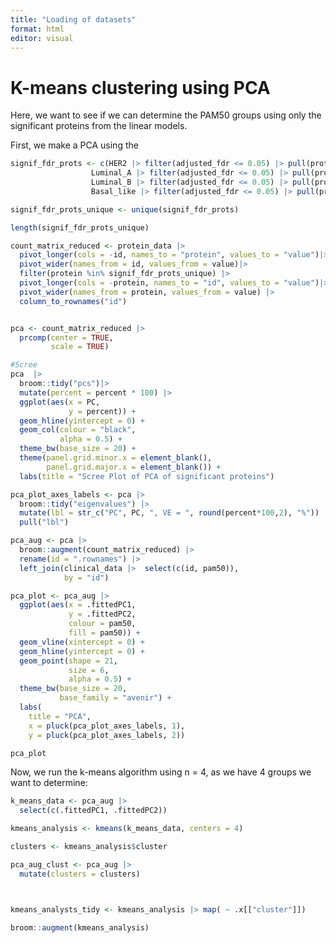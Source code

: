 ```yaml
---
title: "Loading of datasets"
format: html
editor: visual
---
```


# K-means clustering using PCA

Here, we want to see if we can determine the PAM50 groups using only the significant proteins from the linear models.

First, we make a PCA using the

```r
signif_fdr_prots <- c(HER2 |> filter(adjusted_fdr <= 0.05) |> pull(protein),
                  Luminal_A |> filter(adjusted_fdr <= 0.05) |> pull(protein), 
                  Luminal_B |> filter(adjusted_fdr <= 0.05) |> pull(protein), 
                  Basal_like |> filter(adjusted_fdr <= 0.05) |> pull(protein))

signif_fdr_prots_unique <- unique(signif_fdr_prots)

length(signif_fdr_prots_unique)
```

```r
count_matrix_reduced <- protein_data |>
  pivot_longer(cols = -id, names_to = "protein", values_to = "value")|>
  pivot_wider(names_from = id, values_from = value)|>
  filter(protein %in% signif_fdr_prots_unique) |>
  pivot_longer(cols = -protein, names_to = "id", values_to = "value")|>
  pivot_wider(names_from = protein, values_from = value) |>
  column_to_rownames("id")


pca <- count_matrix_reduced |>
  prcomp(center = TRUE,
         scale = TRUE) 

#Scree
pca  |>
  broom::tidy("pcs")|> 
  mutate(percent = percent * 100) |> 
  ggplot(aes(x = PC,
             y = percent)) +
  geom_hline(yintercept = 0) +
  geom_col(colour = "black",
           alpha = 0.5) +
  theme_bw(base_size = 20) +
  theme(panel.grid.minor.x = element_blank(),
        panel.grid.major.x = element_blank()) +
  labs(title = "Scree Plot of PCA of significant proteins")


```

```r
pca_plot_axes_labels <- pca |>
  broom::tidy("eigenvalues") |>
  mutate(lbl = str_c("PC", PC, ", VE = ", round(percent*100,2), "%")) |> 
  pull("lbl")
```

```r

pca_aug <- pca |>
  broom::augment(count_matrix_reduced) |>
  rename(id = ".rownames") |>
  left_join(clinical_data |>  select(c(id, pam50)),
            by = "id") 

pca_plot <- pca_aug |> 
  ggplot(aes(x = .fittedPC1,
             y = .fittedPC2,
             colour = pam50,
             fill = pam50)) +
  geom_vline(xintercept = 0) +
  geom_hline(yintercept = 0) +
  geom_point(shape = 21,
             size = 6,
             alpha = 0.5) +
  theme_bw(base_size = 20,
           base_family = "avenir") +
  labs(
    title = "PCA",
    x = pluck(pca_plot_axes_labels, 1),
    y = pluck(pca_plot_axes_labels, 2))

pca_plot

```

Now, we run the k-means algorithm using n = 4, as we have 4 groups we want to determine:

```r
k_means_data <- pca_aug |>
  select(c(.fittedPC1, .fittedPC2)) 

kmeans_analysis <- kmeans(k_means_data, centers = 4)

clusters <- kmeans_analysis$cluster

pca_aug_clust <- pca_aug |>
  mutate(clusters = clusters)



kmeans_analysts_tidy <- kmeans_analysis |> map( ~ .x[["cluster"]])

broom::augment(kmeans_analysis)
```
